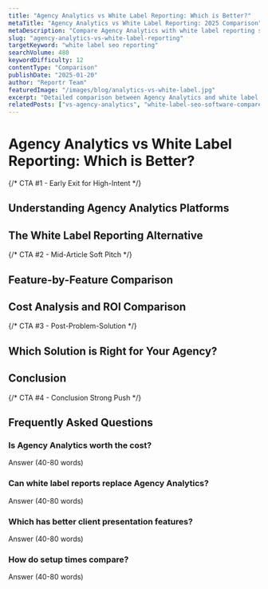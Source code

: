 ```yaml
---
title: "Agency Analytics vs White Label Reporting: Which is Better?"
metaTitle: "Agency Analytics vs White Label Reporting: 2025 Comparison"
metaDescription: "Compare Agency Analytics with white label reporting solutions. Learn which approach delivers better ROI, client satisfaction, and business growth for agencies."
slug: "agency-analytics-vs-white-label-reporting"
targetKeyword: "white label seo reporting"
searchVolume: 480
keywordDifficulty: 12
contentType: "Comparison"
publishDate: "2025-01-20"
author: "Reportr Team"
featuredImage: "/images/blog/analytics-vs-white-label.jpg"
excerpt: "Detailed comparison between Agency Analytics and white label reporting solutions. Discover which approach gives your agency the competitive edge."
relatedPosts: ["vs-agency-analytics", "white-label-seo-software-compared"]
---
```


# Agency Analytics vs White Label Reporting: Which is Better?

<!-- INTRO: 120-150 words -->
<!-- Include target keyword in first 100 words -->

{/* CTA #1 - Early Exit for High-Intent */}

<!-- TABLE OF CONTENTS -->

## Understanding Agency Analytics Platforms
<!-- 250-350 words -->

## The White Label Reporting Alternative
<!-- 300-400 words -->

{/* CTA #2 - Mid-Article Soft Pitch */}

## Feature-by-Feature Comparison
<!-- 350-450 words -->

## Cost Analysis and ROI Comparison
<!-- 300-400 words -->

{/* CTA #3 - Post-Problem-Solution */}

## Which Solution is Right for Your Agency?
<!-- 250-300 words -->

## Conclusion
<!-- 120-150 words -->

{/* CTA #4 - Conclusion Strong Push */}

## Frequently Asked Questions

### Is Agency Analytics worth the cost?
Answer (40-80 words)

### Can white label reports replace Agency Analytics?
Answer (40-80 words)

### Which has better client presentation features?
Answer (40-80 words)

### How do setup times compare?
Answer (40-80 words)

<!-- TARGET WORD COUNT: 1,800-2,200 words (2,000 average) -->
<!-- TARGET INTERNAL LINKS: 8-10 -->
<!-- IMAGES: 4-5 (hero + section images) -->